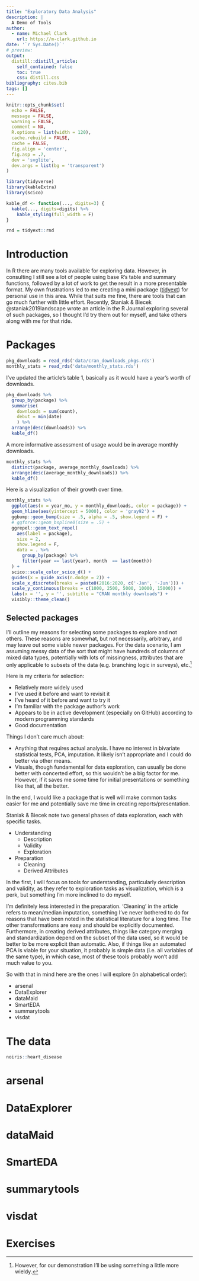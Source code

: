 ```yaml
---
title: "Exploratory Data Analysis"
description: |
  A Demo of Tools
author:
  - name: Michael Clark
    url: https://m-clark.github.io
date: '`r Sys.Date()`'
# preview: 
output:
  distill::distill_article:
    self_contained: false
    toc: true
    css: distill.css
bibliography: cites.bib
tags: []
---
```


```r
knitr::opts_chunk$set(
  echo = FALSE,
  message = FALSE,
  warning = FALSE,
  comment = NA,
  R.options = list(width = 120),
  cache.rebuild = FALSE,
  cache = FALSE,
  fig.align = 'center',
  fig.asp = .7,
  dev = 'svglite',
  dev.args = list(bg = 'transparent')
)

library(tidyverse)
library(kableExtra)
library(scico)

kable_df <- function(..., digits=3) {
  kable(..., digits=digits) %>% 
    kable_styling(full_width = F)
}

rnd = tidyext::rnd
```

# Introduction

In R there are many tools available for exploring data.  However, in consulting I still see a lot of people using base R's <span class="func" style = "">table</span> and <span class="func" style = "">summary</span> functions, followed by a lot of work to get the result in a more presentable format.  My own frustrations led to me creating a mini package ([tidyext](https://m-clark.github.io/tidyext/)) for personal use in this area.  While that suits me fine, there are tools that can go much further with little effort. Recently, Staniak & Biecek @staniak2019landscape wrote an article in the R Journal exploring several of such packages, so I thought I'd try them out for myself, and take others along with me for that ride.

# Packages

```r
pkg_downloads = read_rds('data/cran_downloads_pkgs.rds')
monthly_stats = read_rds('data/monthly_stats.rds')
```

I've updated the article's table 1, basically as it would have a year's worth of downloads.

```r
pkg_downloads %>% 
  group_by(package) %>% 
  summarise(
    downloads = sum(count),
    debut = min(date)
    ) %>% 
  arrange(desc(downloads)) %>% 
  kable_df()
```

A more informative assessment of usage would be in average monthly downloads.

```r
monthly_stats %>% 
  distinct(package, average_monthly_downloads) %>% 
  arrange(desc(average_monthly_downloads)) %>% 
  kable_df()
```

Here is a visualization of their growth over time.


```r
monthly_stats %>%
  ggplot(aes(x = year_mo, y = monthly_downloads, color = package)) +
  geom_hline(aes(yintercept = 5000), color = 'gray92') +
  ggbump::geom_bump(size = .5, alpha = .5, show.legend = F) +
  # ggforce::geom_bspline0(size = .5) +
  ggrepel::geom_text_repel(
    aes(label = package),
    size = 2,
    show.legend = F,
    data = . %>%
      group_by(package) %>%
      filter(year == last(year), month  == last(month))
  ) +
  scico::scale_color_scico_d() +
  guides(x = guide_axis(n.dodge = 2)) +
  scale_x_discrete(breaks = paste0(2016:2020, c('-Jan', '-Jun'))) +
  scale_y_continuous(breaks = c(1000, 2500, 5000, 10000, 15000)) +
  labs(x = '', y = '', subtitle = "CRAN monthly downloads") +
  visibly::theme_clean()
```



## Selected packages

I'll outline my reasons for selecting some packages to explore and not others. These reasons are somewhat, but not necessarily, arbitrary, and may leave out some viable newer packages.  For the data scenario, I am assuming messy data of the sort that might have hundreds of columns of mixed data types, potentially with lots of missingness, attributes that are only applicable to subsets of the data (e.g. branching logic in surveys), etc.[^nottoomessy]

Here is my criteria for selection:


- Relatively more widely used
- I've used it before and want to revisit it
- I've heard of it before and want to try it
- I'm familiar with the package author's work
- Appears to be in active development (especially on GitHub) according to modern programming standards
- Good documentation

Things I don't care much about:

- Anything that requires actual analysis.  I have no interest in bivariate statistical tests, PCA, imputation.  It likely isn't appropriate and I could do better via other means.
- Visuals, though fundamental for data exploration, can usually be done better with concerted effort, so this wouldn't be a big factor for me. However, if it saves me some time for initial presentations or something like that, all the better.


In the end, I would like a package that is well will make common tasks easier for me and potentially save me time in creating reports/presentation.


Staniak & Biecek note two general phases of data exploration, each with specific tasks.

- Understanding
    - Description
    - Validity
    - Exploration

- Preparation
    - Cleaning
    - Derived Attributes

In the first, I will focus on tools for understanding, particularly description and validity, as they refer to exploration tasks as visualization, which is a perk, but something I'm more inclined to do myself.

I'm definitely less interested in the preparation.  'Cleaning' in the article refers to mean/median imputation, something I've never bothered to do for reasons that have been noted in the statistical literature for a long time.  The other transformations are easy and should be explicitly documented.  Furthermore, in creating derived attributes, things like category merging and standardization depend on the subset of the data used, so it would be better to be more explicit than automatic.  Also, if things like an automated PCA is viable for your situation, it probably is simple data (i.e. all variables of the same type), in which case, most of these tools probably won't add much value to you.

So with that in mind here are the ones I will explore (in alphabetical order):

- arsenal
- DataExplorer
- dataMaid
- SmartEDA
- summarytools
- visdat

# The data

```r
noiris::heart_disease
```




# arsenal
# DataExplorer
# dataMaid
# SmartEDA
# summarytools
# visdat




# Exercises




[^nottoomessy]: However, for our demonstration I'll be using something a little more wieldy.